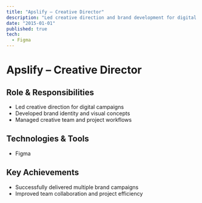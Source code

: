 ```yaml
---
title: "Apslify – Creative Director"
description: "Led creative direction and brand development for digital campaigns."
date: "2015-01-01"
published: true
tech: 
  - Figma
---
```


# Apslify – Creative Director

## Role & Responsibilities
- Led creative direction for digital campaigns
- Developed brand identity and visual concepts
- Managed creative team and project workflows

## Technologies & Tools
- Figma

## Key Achievements
- Successfully delivered multiple brand campaigns
- Improved team collaboration and project efficiency 